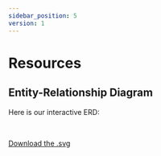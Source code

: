 ```yaml
---
sidebar_position: 5
version: 1
---
```



# Resources

## Entity-Relationship Diagram

Here is our interactive ERD:

<InteractiveSVG />

<br />

[Download the .svg](https://github.com/apache/superset/tree/master/docs/static/img/erd.svg)
